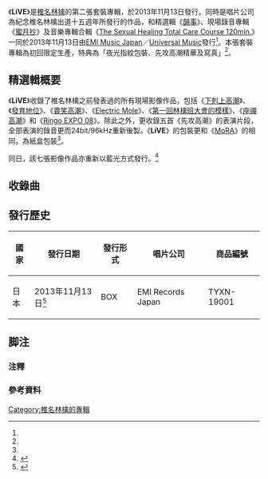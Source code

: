{{Infobox album<!-- See Wikipedia:WikiProject_Albums -->
| Name       = LiVE
| Type       = 套裝
| Artist     = [[椎名林檎|椎名林檎]]
| Cover      = Ringo-LiVE.jpg
| Border     = yes
| Released   = {{flagicon|JPN}}2013年11月13日
| Recorded   = 2000-2008
| Genre      = {{flat list|
* [[J-POP|J-POP]]
* [[搖滾|搖滾]]}}
| Length     = 
| Label      = [[環球音樂_(日本)|EMI Record Japan]]
| Last album = [[性治療~第四輯~|性治療~第四輯~]]<br>(2009年)
| This album = '''LiVE'''<br>[[The_Sexual_Healing_Total_Care_Course_120min.|The Sexual Healing Total Care Course 120min.]]<br>(2013年)
| Next album = [[（生）林檎博'14_-年女的逆襲-|（生）林檎博'14 -年女的逆襲-]]<br>(2015年)
}}

《'''LiVE'''》是[[椎名林檎|椎名林檎]]的第二張套裝專輯，於2013年11月13日發行。同時是唱片公司為紀念椎名林檎出道十五週年所發行的作品，和精選輯《[[韻事|韻事]]》、現場錄音專輯《[[蜜月抄|蜜月抄]]》及音樂專輯合輯《[[The_Sexual_Healing_Total_Care_Course_120min.|The Sexual Healing Total Care Course 120min.]]》一同於2013年11月13日由[[EMI音樂_(日本)|EMI Music Japan]]／[[環球音樂_(日本)|Universal Music]]發行<ref name="JPN" />。本張套裝專輯為初回限定生產，特典為「夜光指紋包裝、先攻高潮精華及寫真」<ref name="JPN"/>。

==精選輯概要==
《'''LiVE'''》收錄了椎名林檎之前發表過的所有現場影像作品，包括《[[下剋上高潮|下剋上高潮]]》、《[[發育地位|發育地位]]》、《[[賣笑高潮|賣笑高潮]]》、《[[Electric_Mole|Electric Mole]]》、《[[第一回林檎班大會的模樣|第一回林檎班大會的模樣]]》、《[[座禪高潮|座禪高潮]]》和《[[Ringo_EXPO_08|Ringo EXPO 08]]》。除此之外，更收錄五首《先攻高潮》的表演片段，全部表演的錄音更而24bit/96kHz重新後製。《'''LiVE'''》的包裝更和《[[MoRA|MoRA]]》的相同，為紙盒包裝<ref name="JPN" />。

同日，該七張影像作品亦重新以藍光方式發行。<ref name="Blurays">{{cite web|url=http://sp.universal-music.co.jp/ringo/15th/top.php|title=椎名林檎映像作品Bluray化、完全限定LIVE映像BD-BOX 同時発売！|author=環球音樂 (日本)|language=ja|access-date=2015-05-17|archive-url=https://web.archive.org/web/20140218182135/http://sp.universal-music.co.jp/ringo/15th/top.php|archive-date=2014-02-18|dead-url=yes}}</ref>

== 收錄曲 ==
{{Track listing
| collapsed       = yes
| headline        = ''Disc 1'' 下剋上高潮
| total_length    = 
| title1          = [[本能_(單曲)|本能]]（{{lang|ja|本能}}）
| title2          = 虛言症（{{lang|ja|虚言症}}）
| title3          = [[歌舞伎町的女王|歌舞伎町的女王]]（{{lang|ja|歌舞伎町の女王}}）
| title4          = 藍天（{{lang|ja|あおぞら}}）
| title5          = 哮月喪家犬（{{lang|ja|月に負け犬}}）
| title6          = 自我（{{lang|ja|アイデンティティ}}）
| title7          = 警告（{{lang|ja|警告}}）
| note7           = 穿插在福岡市的Sunpalace Hall演唱的片段
| title8          = Love Is Blind（{{lang|ja|恋は盲目}}）
| title9          = 正確的大街（{{lang|ja|正しい街}}）
| title10         = 積木遊戲（{{lang|ja|積木遊び}}）
| title11         = 辯解德布希（{{lang|ja|弁解ドビュッシー }}）
| title12         = [[幸福論_(椎名林檎單曲)|幸福論（悅樂編）]]（{{lang|ja|幸福論（悦楽編）}}）
| title13         = 依存症（{{lang|ja|依存症}}）
| title14         = 公共的病床（{{lang|ja|病床パブリック }}）
| title15         = 丸內虐待狂（{{lang|ja|丸の内サディスティック}}）
| note15         = Encore 1
| title16         = 「戰勝紀念樂團」演奏曲目
| note16         = 暗夜中的雨、幸福論、遙控器、正確的大街、同一夜（途中改換為特別收錄影像）
| title17         = 同一夜（{{lang|ja|同じ夜}}）
| note17         = Encore 2
| title18         = 「下剋上高潮」演唱會之幕後花絮
}}
{{Track listing
| collapsed       = yes
| headline        = ''Disc 2'' 發育地位
| total_length    = 
| title1          = 發芽（{{lang|ja|発芽}}）
| title2          = 惡苗 良芽（{{lang|ja|悪い苗 良い萌}}）
| title3          = 害蟲驅除（{{lang|ja|害虫駆除}}）
| title4          = 長高吧長高吧（{{lang|ja|たかいたかい}}）
| title5          = 土生土長（{{lang|ja|生えぬき}}）
| title6          = 準備開花（{{lang|ja|咲かせてみて}}）
| title7          = 今夜（{{lang|ja|今夜だふ}}）
| title8          = 雌花 故 雄花（{{lang|ja|雌花 故 雄花}}）
| title9          = 光合作用（{{lang|ja|光合成}}）
}}
{{Track listing
| collapsed       = yes
| headline        = ''Disc 3'' 賣笑高潮
| total_length    = 
| title1          = 登場畫面（{{lang|ja|入場の模様}}）
| title2          = 枯葉（{{lang|ja|枯葉}}）
| title3          = 杞人憂天（{{lang|ja|とりこし苦労}}）
| title4          = [[莖(STEM)～諸侯出遊篇～|莖（STEM）]]（{{lang|ja|茎}}）
| title5          = 意識（{{lang|ja|意識}}）
| title6          = 靈異現象（{{lang|ja|ポルターガイスト}}）
| title7          = 依您喜好（{{lang|ja|おこのみで}}）
| title8          = 歌舞伎町的女王（{{lang|ja|歌舞伎町の女王}}）
| title9          = 迷彩（{{lang|ja|迷彩}}）
| title10          = 退場畫面（{{lang|ja|退場の模様}}）
}}
{{Track listing
| collapsed       = yes
| headline        = ''Disc 4'' Electric Mole
| total_length    = 
| title1          = 幸福論(悅樂編)（部分）（{{lang|ja|幸福論（悦楽編）（一部）}}）
| title2          = [[罪與罰_(單曲)|罪與罰]]（{{lang|ja|罪と罰}}）
| title3          = [[真夜中的純潔|真夜中的純潔]]（{{lang|ja|真夜中は純潔}}）
| title4          = 自我幻影（{{lang|ja|ドツペルゲンガー }}）
| title5          = 依您喜好（{{lang|ja|おこのみで}}）
| title6          = 意識（{{lang|ja|意識}}）
| title7          = 溜滑梯（{{lang|ja|すべりだい}}）
| title8          = 黑色奧爾斐（{{lang|ja|黒いオルフェ }}）
| title9          = 丸之內虐待狂（{{lang|ja|丸の内サディステック}}）
| title10          = 警告（{{lang|ja|警告}}）
| title11          = Delayed brain（部分）（{{lang|ja|Delayed brain（一部）}}）
| note11          = 原唱：Number Girl
| title12          = 杞人憂天（{{lang|ja|とりこし苦労 }}）
| title13          = 港都十三番地（{{lang|ja|港町十三番地}}）
| note13          = 原唱：[[美空雲雀|美空雲雀]]
| title14          = 靈異現象（{{lang|ja|ポルターガイスト}}）
| title15          = [[石膏_(單曲)|石膏]]（{{lang|ja|ギブス}}）
| title16          = 迷彩（{{lang|ja|迷彩}}）
| title17          = [[莖(STEM)～諸侯出遊篇～|莖]]（{{lang|ja|莖}}）
| title18          = 小白花盛開時（部分）（{{lang|ja|白い花の咲く頃（一部）}}）
| note18          = '''Encore 1''' 原唱：{{link-ja|岡本敦郎|岡本敦郎}}、鮫島有美子
| title19          = Mr. wonderful（{{lang|ja|Mr. wonderful}}）
| note19          = 原唱：{{link-en|Peggy Lee|Peggy Lee}}
| title20          = 正確的大街（{{lang|ja|正しい街}}）
| title21          = 請您保重（{{lang|ja|おだいじに}}）
| title22          = 蘋果之歌（部分）（{{lang|ja|りんごのうた（一部）}}）
| note22          = '''Encore 2'''
| title23          = 溜滑梯（以東京事變的名義在新宿演出的片段）
| note23          = '''特典映像'''
}}
{{Track listing
| collapsed       = yes
| headline        = ''Disc 5'' 第一回林檎班大會的模樣
| total_length    = 
| title1          = 枯葉（{{lang|ja|枯葉}}）
| title2          = [[歌舞伎町的女王|歌舞伎町的女王]]（{{lang|ja|歌舞伎町の女王}}）
| title3          = 意識（{{lang|ja|意識}}）
| title4          = [[莖(STEM)～諸侯出遊篇～|莖]]（{{lang|ja|茎}}）
| title5          = Dynamite（{{lang|ja|ダイナマイト}}）
| title6          = la salle de bain 
| title7          = 木瓜芒果（{{lang|ja|パパイヤマンゴー}}）
| title8          = 夢醒之後（{{lang|ja|夢のあと}}）
| title9          = 席德與白日夢（{{lang|ja|シドと白昼夢}}）
| title10          = 迷彩（{{lang|ja|迷彩}}）
| title11          = [[幸福論_(椎名林檎單曲)|幸福論]]（{{lang|ja|幸福論}}）
| title12          = [[石膏_(單曲)|石膏]]（{{lang|ja|ギブス}}）
| title13          = Fly me to the moon
| title14          = 補妝（{{lang|ja|化粧直し}}）
| title15          = [[蘋果之歌|蘋果之歌]]（{{lang|ja|りんごのうた}}）
| title16          = 祭典騷動（{{lang|ja|御祭騒ぎ}}）
| title17          = 灰色眼神（{{lang|ja|灰色の瞳}}）
| title18          = 離別的森巴（{{lang|ja|別れのサンバ}}）
| title19          = 落日（{{lang|ja|落日}}）
}}
{{Track listing
| collapsed       = yes
| headline        = ''Disc 6'' 座禪高潮
| total_length    = 
| title1          = 積木遊戲（{{lang|ja|積木遊び}}）   
| title2          = 暈眩（{{lang|ja|眩暈}}）   
| title3          = 機器少女（{{lang|ja|少女ロボット}}）
| note3          = *原唱：[[友坂理惠|友坂理惠]]　*[[椎名林檎|椎名林檎]]幫友坂理惠所創作的曲目   
| title4          = 遙控器（{{lang|ja|リモートコントローラー}}）   
| title5          = 雖然夕陽照耀歸途（{{lang|ja|茜さす帰路照らされど}}）   
| title6          = 自我（{{lang|ja|アイデンティティ}}）   
| title7          = 公共的病床（{{lang|ja|病床パブリック}}）   
| title8          = Unconditional Love（{{lang|ja|アンコンディショナルラブ}}）
| note8          = *原唱：[[辛蒂·羅波|Cyndi Lauper]]　   
| title9          = 小魚（{{lang|ja|サカナ}}）   
| title10          = [[歌舞伎町的女王|歌舞伎町的女王]]（{{lang|ja|歌舞伎町の女王}}）   
| title11          = 辯解德布希（{{lang|ja|弁解ドビュッシー}}）   
| title12          = 浴室（{{lang|ja|浴室}}）   
| title13          = My Lu| note1          = ury Night（{{lang|ja|マイ・ラグジュアリーナイト}}）
| note13          = *原唱：{{lang|en|Hatsumi Shibata}}    
| title14          = 席德與白日夢（{{lang|ja|シドと白昼夢}}）   
| title15          = 禁欲（{{lang|ja|ストイシズム}}）  
| title16          = 生於日本（{{lang|ja|日本に生まれて}}）
| note16          = : '''Encore 1''' *原唱：[[友坂理惠|友坂理惠]]　
| title17          = 草草幹活 
| note17          = : '''特典映像'''
| title18          = :音樂錄影帶綵排、音樂錄影帶等畫面收錄。
}}
{{Track listing
| collapsed       = yes
| headline        = ''Disc 7'' RINGO EXPO 08
| total_length    = 
| title1          = 初戀娼女（{{lang|ja|ハツコイ娼女}}）
| title2          = 席德與白日夢（{{lang|ja|シドと白昼夢}}） 
| title3          = [[在這裡接吻|在這裡接吻]]（{{lang|ja|ここでキスして。}}） 
| title4          = [[本能_(單曲)|本能]]（{{lang|ja|本能}}）
| title5          = 賭局（{{lang|ja|ギャンブル}}）   
| title6          = 宗教（{{lang|ja|宗教}}） 
| title7          = [[石膏_(單曲)|石膏]]（{{lang|ja|ギブス}}） 
| title8          = 暗夜中的雨 （{{lang|ja|闇に降る雨}}）   
| title9          = 溜滑梯（{{lang|ja|すべりだい}}） 
| title10          = 浴室（{{lang|ja|浴室}}） 
| title11          = 錯亂（{{lang|ja|錯乱}}）   
| title12          = [[罪與罰_(單曲)|罪與罰]]（{{lang|ja|罪と罰}}） 
| title13          = [[歌舞伎町的女王|歌舞伎町的女王]]（{{lang|ja|歌舞伎町の女王}}） 
| title14          = 停電（{{lang|ja|ブラックアウト}}）   
| title15          = 草草幹活（{{lang|ja|やつつけ仕事}}） 
| title16          = [[莖(STEM)～諸侯出遊篇～|莖(stem)]]（{{lang|ja|茎}}） 
| title17          = [[世界的盡頭_(單曲)|世界的盡頭]]（{{lang|ja|この世の限り}}）   
| title18          = 洋蔥快樂頌（{{lang|ja|玉葱のハッピーソング}}） 
| title19          = 夢醒之後（{{lang|ja|夢のあと}}） 
| title20          = 積木遊戲（{{lang|ja|積木遊び}}）   
| title21          = 祭典騷動（{{lang|ja|御祭騒ぎ}}） 
| title22          = [[短暫少女|短暫少女]]（{{lang|ja|カリソメ乙女}}）
| title23          = 正確的大街（{{lang|ja|正しい街}}）   
| note23          = :'''Encore 1''' 
| title24          = [[幸福論_(椎名林檎單曲)|幸福論]]（{{lang|ja|幸福論}}）
| title25          = 橘子皮 （{{lang|ja|みかんの皮}}）
| note25          = :'''Encore 2''' *椎名林檎在七歲時的創作
| title26          = 餘興（暫譯）（{{lang|ja|余興（仮）}}）
}}
{{Track listing
| collapsed       = yes
| headline        = ''Disc 8'' 先攻高潮精華
| total_length    = 
| title1          = 在這裡接吻 （{{lang|ja|ここでキスして。}}）
| title2          = 警告 （{{lang|ja|警告}}）
| title3          = 自我 （{{lang|ja|アイデンティティ}}）
| title4          = Crazy For You
| note4          = 原唱：喬治·格什溫(George Gershwin)
| title5          = 同一夜 （{{lang|ja|同じ夜}}）
}}

== 發行歷史 ==
{|class="wikitable"
! 國家
! 發行日期
! 發行形式
! 唱片公司
! 商品編號
|-
| 日本
| 2013年11月13日<ref name="JPN">{{cite web |url=http://sp.universal-music.co.jp/ringo/15th/discography/index.php?cid=03&did=tyxn19001 |title=椎名林檎　15周年特設サイト |author=環球音樂 (日本) |language=ja |accessdate=2015-03-12 |archive-date=2015-04-02 |archive-url=https://web.archive.org/web/20150402223331/http://sp.universal-music.co.jp/ringo/15th/discography/index.php?cid=03&did=tyxn19001 |dead-url=no }}</ref>
| BOX
| EMI Records Japan
| TYXN-19001
|}

== 脚注 ==
=== 注釋 ===
{{Reflist|group="注"|2}}

=== 參考資料 ===
{{Reflist|2}}
{{椎名林檎}}

[[Category:椎名林檎的專輯|Category:椎名林檎的專輯]]